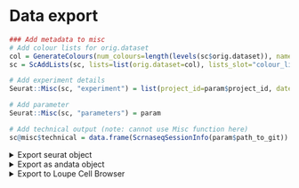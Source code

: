 
<br>

# Data export

```r
### Add metadata to misc
# Add colour lists for orig.dataset
col = GenerateColours(num_colours=length(levels(sc$orig.dataset)), names=levels(sc$orig.dataset), palette=param$col_palette_samples, alphas=1)
sc = ScAddLists(sc, lists=list(orig.dataset=col), lists_slot="colour_lists")

# Add experiment details
Seurat::Misc(sc, "experiment") = list(project_id=param$project_id, date=Sys.Date(), species=gsub("_gene_ensembl", "", param$mart_dataset))

# Add parameter
Seurat::Misc(sc, "parameters") = param

# Add technical output (note: cannot use Misc function here)
sc@misc$technical = data.frame(ScrnaseqSessionInfo(param$path_to_git))
```

<details>
  <summary> Export seurat object</summary>
  
  We export the assay data, cell metadata, clustering and visualization.   
    
  Result files:  
  * sc.rds: Seurat object for import into R  
  * cell_metadata.xlsx: Cell metadata in excel format  
  * counts folder: Contains raw count matrix of the entire dataset (sparse matrix)  

```r
### Export seurat object
saveRDS(sc, file=file.path(param$path_out, "data", "sc.rds"))

### Export count matrix
invisible(ExportSeuratAssayData(sc, 
                                dir=file.path(param$path_out, "data", "counts"), 
                                assays=param$assay_raw, 
                                slot="counts",
                                include_cell_metadata_cols=colnames(sc[[]]),
                                metadata_prefix=paste0(param$project_id, ".")))

### Export metadata
openxlsx::write.xlsx(x=sc[[]] %>% tibble::rownames_to_column(var="Barcode"), file=file.path(param$path_out, "data", "cell_metadata.xlsx"), rowNames=FALSE, colNames=TRUE)

```

</details>


<details>
  <summary>Export as andata object</summary>
  
  We export the assay data, cell metadata, clustering and visualization in andata format.  
    
  Result file:  
  * sc.h5ad: H5AD object   

```r
# Convert Seurat v5 single cell object to anndata object
scCustomize::as.anndata(x = sc, file_path = file.path(param$path_out, "data"), file_name = "sc_anndata.h5ad", )

```

</details>


<details>
  <summary> Export to Loupe Cell Browser</summary>
  
  If all provided datasets are of type "10x", we export the UMAP 2D visualization, metadata such as the cell clusters, and lists of differentially expressed genes, so you can open and work with these in the Loupe Cell Browser (https://support.10xgenomics.com/single-cell-gene-expression/software/visualization/latest/what-is-loupe-cell-browser).  
    
  Result files are:  
  * Loupe_projection_(umap|pca|...).csv: Seurat UMAP/PCA/... projections for visualization  
  * Loupe_metadata.csv: Seurat cell meta data including clusters and cell cycle phases  
  * Loupe_genesets.csv: Gene sets such as markers, DEGs, cell cycles   
    
  Projections can be imported in Loupe via "Import Projection", cell meta data via "Import Categories" and gene sets via "Import Lists".  

```r
### Export to Loupe Cell Browser
if (all(param$path_data$type == "10x")) { 
  
  # Export reductions (umap, pca, others)
  for(r in Seurat::Reductions(sc)) {
    write.table(Seurat::Embeddings(sc, reduction=r)[,1:2] %>% as.data.frame() %>% tibble::rownames_to_column(var="Barcode"),
                file=file.path(param$path_out, "data", paste0("Loupe_projection_", r, ".csv")), col.names=TRUE, row.names=FALSE, quote=FALSE, sep=",")
  }
  
  # Export categorical metadata
  loupe_meta = sc@meta.data
  idx_keep = sapply(1:ncol(loupe_meta), function(x) !is.numeric(loupe_meta[,x]))
  write.table(x=loupe_meta[, idx_keep] %>% tibble::rownames_to_column(var="barcode"), 
              file=file.path(param$path_out, "data", "Loupe_metadata.csv"), col.names=TRUE, row.names=FALSE, quote=FALSE, sep=",")
  
  # Export gene sets (CC genes, known markers, per-cluster markers up- and downregulated, ...)
  gene_lists = Misc(sc, "gene_lists")
  
  # Remove empty gene sets
  gene_lists = gene_lists[purrr::map_int(gene_lists, length) > 0]
  loupe_genesets = purrr::map_dfr(names(gene_lists), function(n) {return(data.frame(List=n, Name=gene_lists[[n]]))})
  loupe_genesets$Ensembl = seurat_rowname_to_ensembl[loupe_genesets$Name]
  write.table(loupe_genesets, file=file.path(param$path_out, "data", "Loupe_genesets.csv"), col.names=TRUE, row.names=FALSE, quote=FALSE, sep=",")
}

```

</details>



